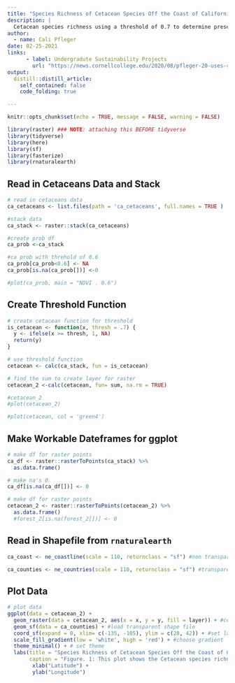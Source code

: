 ```yaml
---
title: "Species Richness of Cetacean Species Off the Coast of California "
description: |
  Cetacean species richness using a threshold of 0.7 to determine presence for each species 
author:
  - name: Cali Pfleger
date: 02-25-2021
links:
      - label: Undergradute Sustainability Projects
        url: "https://news.cornellcollege.edu/2020/08/pfleger-20-uses-research-opportunities-build-future/"
output:
  distill::distill_article:
    self_contained: false
    code_folding: true 

---
```



```r
knitr::opts_chunk$set(echo = TRUE, message = FALSE, warning = FALSE)

library(raster) ### NOTE: attaching this BEFORE tidyverse
library(tidyverse)
library(here)
library(sf)
library(fasterize)
library(rnaturalearth)
```

## Read in Cetaceans Data and Stack 
```r

# read in cetaceans data
ca_cetaceans <- list.files(path = 'ca_cetaceans', full.names = TRUE )

#stack data 
ca_stack <- raster::stack(ca_cetaceans)

#create prob df
ca_prob <-ca_stack

#ca prob with threhold of 0.6
ca_prob[ca_prob<0.6] <- NA
ca_prob[is.na(ca_prob[])] <-0 

#plot(ca_prob, main = "NDVI . 0.6")

```

## Create Threshold Function 
```r
# create cetacean function for threshold 
is_cetacean <- function(x, thresh = .7) {
  y <- ifelse(x >= thresh, 1, NA)
  return(y)
}

# use threshold function 
cetacean <- calc(ca_stack, fun = is_cetacean)

# find the sum to create layer for raster
cetacean_2 <-calc(cetacean, fun= sum, na.rm = TRUE)

#cetacean_2
#plot(cetacean_2)

#plot(cetacean, col = 'green4')
```

## Make Workable Dateframes for ggplot 
```r
# make df for raster points 
ca_df <- raster::rasterToPoints(ca_stack) %>%
  as.data.frame()

# make na's 0 
ca_df[is.na(ca_df[])] <- 0

# make df for raster points 
cetacean_2 <- raster::rasterToPoints(cetacean_2) %>%
  as.data.frame() 
  #forest_2[is.na(forest_2[])] <- 0
```

## Read in Shapefile from `rnaturalearth`
```r
ca_coast <- ne_coastline(scale = 110, returnclass = "sf") #non transparent

ca_counties <- ne_countries(scale = 110, returnclass = "sf") #transparent
```

## Plot Data
```r
# plot data 
ggplot(data = cetacean_2) +
  geom_raster(data = cetacean_2, aes(x = x, y = y, fill = layer)) + #cetacean raster 
  geom_sf(data = ca_counties) + #load transparent shape file
  coord_sf(expand = 0, xlim= c(-135, -105), ylim = c(28, 42)) + #set lat and lon for plot
  scale_fill_gradient(low = 'white', high = 'red') + #choose gradient 
  theme_minimal() + # set theme 
  labs(title = "Species Richness of Cetacean Species Off the Coast of California", 
       caption = "Figure. 1: This plot shows the Cetacean species richness using a \n threshold of 0.7 to determine presence for each species \n Data: (Kaschner, K., Rius-Barile, J., Kesner-Reyes, K., Garilao, C., Kullander, S., Rees, T., & Froese, R. (2016).\n AquaMaps: Predicted range maps for aquatic species. www.aquamaps.org), ") +
        xlab("Latitude") +
        ylab("Longitude") 
```



